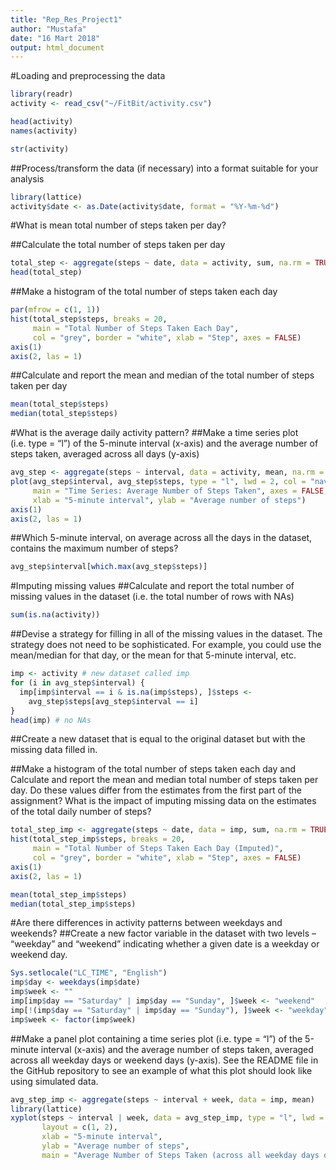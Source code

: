---
title: "Rep_Res_Project1"
author: "Mustafa"
date: "16 Mart 2018"
output: html_document
---



#Loading and preprocessing the data
```{r}
library(readr)
activity <- read_csv("~/FitBit/activity.csv")

head(activity)
names(activity)

str(activity)
```
##Process/transform the data (if necessary) into a format suitable for your analysis
```{r}
library(lattice)
activity$date <- as.Date(activity$date, format = "%Y-%m-%d")
```

#What is mean total number of steps taken per day?

##Calculate the total number of steps taken per day
```{r}
total_step <- aggregate(steps ~ date, data = activity, sum, na.rm = TRUE)
head(total_step)
```

##Make a histogram of the total number of steps taken each day
```{r}
par(mfrow = c(1, 1))
hist(total_step$steps, breaks = 20, 
     main = "Total Number of Steps Taken Each Day",
     col = "grey", border = "white", xlab = "Step", axes = FALSE)
axis(1)
axis(2, las = 1)
```

##Calculate and report the mean and median of the total number of steps taken per day
```{r}
mean(total_step$steps)
median(total_step$steps)
```
#What is the average daily activity pattern?
##Make a time series plot (i.e. type = "l") of the 5-minute interval (x-axis) and the average number of steps taken, averaged across all days (y-axis)
```{r}
avg_step <- aggregate(steps ~ interval, data = activity, mean, na.rm = TRUE)
plot(avg_step$interval, avg_step$steps, type = "l", lwd = 2, col = "navy",
     main = "Time Series: Average Number of Steps Taken", axes = FALSE,
     xlab = "5-minute interval", ylab = "Average number of steps")
axis(1)
axis(2, las = 1)
```
##Which 5-minute interval, on average across all the days in the dataset, contains the maximum number of steps?
```{r}
avg_step$interval[which.max(avg_step$steps)]
```

#Imputing missing values
##Calculate and report the total number of missing values in the dataset (i.e. the total number of rows with NAs)
```{r}

sum(is.na(activity))
```
##Devise a strategy for filling in all of the missing values in the dataset. The strategy does not need to be sophisticated. For example, you could use the mean/median for that day, or the mean for that 5-minute interval, etc.
```{r}

imp <- activity # new dataset called imp
for (i in avg_step$interval) {
  imp[imp$interval == i & is.na(imp$steps), ]$steps <- 
    avg_step$steps[avg_step$interval == i]
}
head(imp) # no NAs
```
##Create a new dataset that is equal to the original dataset but with the missing data filled in.


##Make a histogram of the total number of steps taken each day and Calculate and report the mean and median total number of steps taken per day. Do these values differ from the estimates from the first part of the assignment? What is the impact of imputing missing data on the estimates of the total daily number of steps?
```{r}
total_step_imp <- aggregate(steps ~ date, data = imp, sum, na.rm = TRUE)
hist(total_step_imp$steps, breaks = 20, 
     main = "Total Number of Steps Taken Each Day (Imputed)",
     col = "grey", border = "white", xlab = "Step", axes = FALSE)
axis(1)
axis(2, las = 1)

mean(total_step_imp$steps)
median(total_step_imp$steps)
```
#Are there differences in activity patterns between weekdays and weekends?
##Create a new factor variable in the dataset with two levels – “weekday” and “weekend” indicating whether a given date is a weekday or weekend day.
```{r}
Sys.setlocale("LC_TIME", "English")
imp$day <- weekdays(imp$date)
imp$week <- ""
imp[imp$day == "Saturday" | imp$day == "Sunday", ]$week <- "weekend"
imp[!(imp$day == "Saturday" | imp$day == "Sunday"), ]$week <- "weekday"
imp$week <- factor(imp$week)
```
##Make a panel plot containing a time series plot (i.e. type = "l") of the 5-minute interval (x-axis) and the average number of steps taken, averaged across all weekday days or weekend days (y-axis). See the README file in the GitHub repository to see an example of what this plot should look like using simulated data.

```{r}
avg_step_imp <- aggregate(steps ~ interval + week, data = imp, mean)
library(lattice)
xyplot(steps ~ interval | week, data = avg_step_imp, type = "l", lwd = 2,
       layout = c(1, 2), 
       xlab = "5-minute interval", 
       ylab = "Average number of steps",
       main = "Average Number of Steps Taken (across all weekday days or weekend days)")
```
